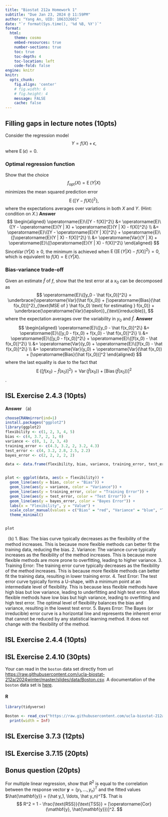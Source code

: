 ```yaml
---
title: "Biostat 212a Homework 1"
subtitle: "Due Jan 23, 2024 @ 11:59PM"
author: "Yang An, UID: 106332601"
date: "`r format(Sys.time(), '%d %B, %Y')`"
format:
  html:
    theme: cosmo
    embed-resources: true
    number-sections: true
    toc: true
    toc-depth: 4
    toc-location: left
    code-fold: false
engine: knitr
knitr:
  opts_chunk: 
    fig.align: 'center'
    # fig.width: 6
    # fig.height: 4
    message: FALSE
    cache: false
---
```


## Filling gaps in lecture notes (10pts)

Consider the regression model
$$
Y = f(X) + \epsilon,
$$
where $\operatorname{E}(\epsilon) = 0$. 

### Optimal regression function

Show that the choice
$$
f_{\text{opt}}(X) = \operatorname{E}(Y | X)
$$
minimizes the mean squared prediction error
$$
\operatorname{E}\{[Y - f(X)]^2\},
$$
where the expectations averages over variations in both $X$ and $Y$. (Hint: condition on $X$.)
**Answer** 
$$ \begin{aligned} \operatorname{E}\{[Y - f(X)]^2\} &= \operatorname{E}\{[Y - \operatorname{E}(Y | X) + \operatorname{E}(Y | X) - f(X)]^2\} \\ &= \operatorname{E}\{[Y - \operatorname{E}(Y | X)]^2\} + \operatorname{E}\{[\operatorname{E}(Y | X) - f(X)]^2\} \\ &= \operatorname{Var}(Y | X) + \operatorname{E}\{[\operatorname{E}(Y | X) - f(X)]^2\} \end{aligned} $$
Since$\operatorname{Var}(Y | X) \geq 0$, the minimum is achieved when $\operatorname{E}\{[\operatorname{E}(Y | X) - f(X)]^2\} = 0$, which is equivalent to $f(X) = \operatorname{E}(Y | X)$. 


### Bias-variance trade-off

Given an estimate $\hat f$ of $f$, show that the test error at a $x_0$ can be decomposed as
$$
\operatorname{E}\{[y_0 - \hat f(x_0)]^2\} = \underbrace{\operatorname{Var}(\hat f(x_0)) + [\operatorname{Bias}(\hat f(x_0))]^2}_{\text{MSE of } \hat f(x_0) \text{ for estimating } f(x_0)} + \underbrace{\operatorname{Var}(\epsilon)}_{\text{irreducible}},
$$
where the expectation averages over the variability in $y_0$ and $\hat f$.
**Answer** 
$$ \begin{aligned} \operatorname{E}\{[y_0 - \hat f(x_0)]^2\} &= \operatorname{E}\{[y_0 - f(x_0) + f(x_0) - \hat f(x_0)]^2\} \\ &= \operatorname{E}\{[y_0 - f(x_0)]^2\} + \operatorname{E}\{[f(x_0) - \hat f(x_0)]^2\} \\ &= \operatorname{Var}(y_0) + \operatorname{E}\{[f(x_0) - \hat f(x_0)]^2\} \\ &= \operatorname{Var}(y_0) + \operatorname{Var}(\hat f(x_0)) + [\operatorname{Bias}(\hat f(x_0))]^2 \end{aligned} $$
where the last equality is due to the fact that
$$\operatorname{E}\{[f(x_0) - \hat f(x_0)]^2\} = \operatorname{Var}(\hat f(x_0)) + [\operatorname{Bias}(\hat f(x_0))]^2$$. 



## ISL Exercise 2.4.3 (10pts)

**Answer** 
（a)
```r
chooseCRANmirror(ind=1)
install.packages("ggplot2")
library(ggplot2)
flexibility <- c(1, 2, 3, 4, 5)
bias <- c(4, 3.7, 2, 1, 0)
variance <- c(0, 1, 2, 3, 4)
training_error <- c(4.3, 3.2, 2, 3.2, 4.3)
test_error <- c(4, 3.2, 2.8, 2.5, 2.2)
bayes_error <- c(2, 2, 2, 2, 2)

data <- data.frame(flexibility, bias, variance, training_error, test_error, bayes_error)


plot <- ggplot(data, aes(x = flexibility)) +
  geom_line(aes(y = bias, color = "Bias")) +
  geom_line(aes(y = variance, color = "Variance")) +
  geom_line(aes(y = training_error, color = "Training Error")) +
  geom_line(aes(y = test_error, color = "Test Error")) +
  geom_line(aes(y = bayes_error, color = "Bayes Error")) +
  labs(x = "Flexibility", y = "Value") +
  scale_color_manual(values = c("Bias" = "red", "Variance" = "blue", "Training Error" = "green", "Test Error" = "orange", "Bayes Error" = "purple")) +
  theme_minimal()


plot
```
（b) 
1. Bias: The bias curve typically decreases as the flexibility of the method increases. This is because more flexible methods can better fit the training data, reducing the bias.
2. Variance: The variance curve typically increases as the flexibility of the method increases. This is because more flexible methods are more prone to overfitting, leading to higher variance.
3. Training Error: The training error curve typically decreases as the flexibility of the method increases. This is because more flexible methods can better fit the training data, resulting in lower training error.
4. Test Error: The test error curve typically forms a U-shape, with a minimum point at an intermediate level of flexibility. This is because less flexible methods have high bias but low variance, leading to underfitting and high test error. More flexible methods have low bias but high variance, leading to overfitting and high test error. The optimal level of flexibility balances the bias and variance, resulting in the lowest test error.
5. Bayes Error: The Bayes (or irreducible) error curve is a horizontal line and represents the inherent error that cannot be reduced by any statistical learning method. It does not change with the flexibility of the method.

## ISL Exercise 2.4.4 (10pts)



## ISL Exercise 2.4.10 (30pts)

Your can read in the `boston` data set directly from url <https://raw.githubusercontent.com/ucla-biostat-212a/2024winter/master/slides/data/Boston.csv>. A documentation of the `boston` data set is [here](https://www.rdocumentation.org/packages/ISLR2/versions/1.3-2/topics/Boston).

::: {.panel-tabset}

#### R

```r
library(tidyverse)

Boston <- read_csv("https://raw.githubusercontent.com/ucla-biostat-212a/2024winter/master/slides/data/Boston.csv", col_select = -1) %>% 
  print(width = Inf)
```



:::

## ISL Exercise 3.7.3 (12pts)

## ISL Exercise 3.7.15 (20pts)

## Bonus question (20pts)

For multiple linear regression, show that $R^2$ is equal to the correlation between the response vector $\mathbf{y} = (y_1, \ldots, y_n)^T$ and the fitted values $\hat{\mathbf{y}} = (\hat y_1, \ldots, \hat y_n)^T$. That is
$$
R^2 = 1 - \frac{\text{RSS}}{\text{TSS}} = [\operatorname{Cor}(\mathbf{y}, \hat{\mathbf{y}})]^2.
$$

